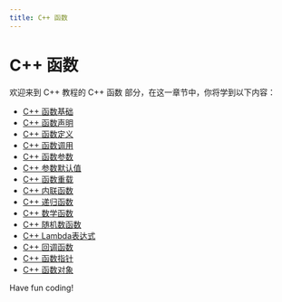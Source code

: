 ```yaml
---
title: C++ 函数
---
```


# C++ 函数

欢迎来到 C++ 教程的 C++ 函数 部分，在这一章节中，你将学到以下内容：

- [C++ 函数基础](./0-cpp-function-basics.mdx)
- [C++ 函数声明](./1-cpp-function-declaration.mdx)
- [C++ 函数定义](./2-cpp-function-definition.mdx)
- [C++ 函数调用](./3-cpp-function-call.mdx)
- [C++ 函数参数](./4-cpp-function-parameters.mdx)
- [C++ 参数默认值](./5-cpp-parameter-default-value.mdx)
- [C++ 函数重载](./6-cpp-function-overloading.mdx)
- [C++ 内联函数](./7-cpp-inline-function.mdx)
- [C++ 递归函数](./8-cpp-recursive-function.mdx)
- [C++ 数学函数](./9-cpp-math-functions.mdx)
- [C++ 随机数函数](./10-cpp-random-number-function.mdx)
- [C++ Lambda表达式](./11-cpplambda-expressions.mdx)
- [C++ 回调函数](./12-cpp-callback-function.mdx)
- [C++ 函数指针](./13-cpp-function-pointer.mdx)
- [C++ 函数对象](./14-cpp-function-object.mdx)

Have fun coding!